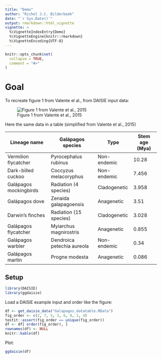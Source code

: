 ```yaml
---
title: "Demo"
author: "Richel J.C. Bilderbeek"
date: "`r Sys.Date()`"
output: rmarkdown::html_vignette
vignette: >
  %\VignetteIndexEntry{Demo}
  %\VignetteEngine{knitr::rmarkdown}
  %\VignetteEncoding{UTF-8}
---
```


```r
knitr::opts_chunk$set(
  collapse = TRUE,
  comment = "#>"
)
```

# Goal

To recreate figure 1 from Valente el al., from DAISIE input data:

![Figure 1 from Valente et al., 2015](valente_et_al_2015_fig_1.png)

Here the same data in a table (simplified from Valente et al., 2015)

Lineage name|Galápagos species|Type|Stem age (Mya)
---|---|---|---
Vermilion flycatcher|Pyrocephalus rubinus|Non-endemic|10.28
Dark-billed cuckoo|Coccyzus melacoryphus|Non-endemic|7.456
Galápagos mockingbirds|Radiation (4 species)|Cladogenetic|3.958
Galápagos dove|Zenaida galapagoensis|Anagenetic|3.51
Darwin’s finches|Radiation (15 species)|Cladogenetic|3.028
Galápagos flycatcher|Myiarchus magnirostris|Anagenetic|0.855
Galápagos warbler|Dendroica petechia aureola|Non-endemic|0.34
Galápagos martin|Progne modesta|Anagenetic|0.086

## Setup

```r
library(DAISIE)
library(ggdaisie)
```

Load a DAISIE example input and order like the figure:

```r
df <- get_daisie_data("Galapagos_datatable.RData")
fig_order <- c(2, 7, 5, 3, 6, 8, 1, 4)
testit::assert(fig_order == unique(fig_order))
df <- df[ order(fig_order), ]
rownames(df) <- NULL
knitr::kable(df)
```


Plot:

```r
ggdaisie(df)
```
